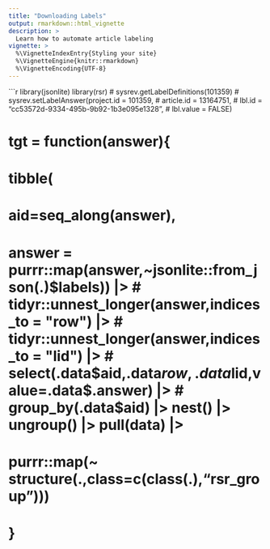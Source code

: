 ```yaml
---
title: "Downloading Labels"
output: rmarkdown::html_vignette
description: >
  Learn how to automate article labeling
vignette: >
  %\VignetteIndexEntry{Styling your site}
  %\VignetteEngine{knitr::rmarkdown}
  %\VignetteEncoding{UTF-8}
---
```


```r
library(jsonlite)
library(rsr)
# sysrev.getLabelDefinitions(101359)
# sysrev.setLabelAnswer(project.id = 101359,
#                                article.id = 13164751,
#                                lbl.id = "cc53572d-9334-495b-9b92-1b3e095e1328",
#                                lbl.value = FALSE)

# tgt = function(answer){
#   tibble(
#     aid=seq_along(answer),
#     answer = purrr::map(answer,~jsonlite::from_json(.)$labels)) |>
#     tidyr::unnest_longer(answer,indices_to = "row") |>
#     tidyr::unnest_longer(answer,indices_to = "lid") |>
#     select(.data$aid,.data$row,.data$lid,value=.data$.answer) |>
#     group_by(.data$aid) |> nest() |> ungroup() |> pull(data) |>
#     purrr::map(~ structure(.,class=c(class(.),"rsr_group")))
# }
# 

